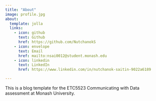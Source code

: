 ```yaml
---
title: "About"
image: profile.jpg
about:
  template: jolla
  links:
    - icon: github
      text: Github
      href: https://github.com/NutchanokS
    - icon: envelope
      text: Email
      href: mailto:nsai0012@student.monash.edu
    - icon: linkedin
      text: LinkedIn
      href: https://www.linkedin.com/in/nutchanok-saitin-9022a6189

---
```


This is a blog template for the ETC5523 Communicating with Data assessment at Monash University.
